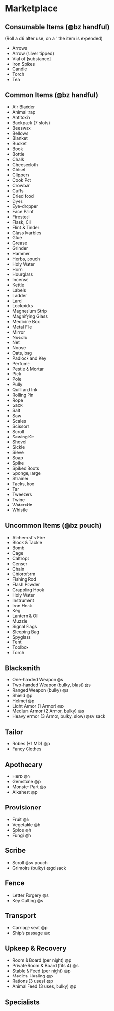 # Marketplace

## Consumable Items (◍bz handful)
(Roll a d6 after use, on a 1 the item is expended)

* Arrows
* Arrow (silver tipped)
* Vial of [substance]
* Iron Spikes
* Candle 
* Torch
* Tea

## Common Items (◍bz handful)

* Air Bladder
* Animal trap
* Antitoxin
* Backpack (7 slots)
* Beeswax
* Bellows
* Blanket
* Bucket
* Book
* Bottle
* Chalk
* Cheesecloth
* Chisel
* Clippers 
* Cook Pot
* Crowbar
* Cuffs
* Dried food 
* Dyes
* Eye-dropper
* Face Paint
* Firesteel
* Flask, Oil
* Flint & Tinder
* Glass Marbles
* Glue
* Grease
* Grinder
* Hammer
* Herbs, pouch
* Holy Water
* Horn
* Hourglass
* Incense
* Kettle
* Labels
* Ladder
* Lard
* Lockpicks
* Magnesium Strip
* Magnifying Glass
* Medicine Box
* Metal File
* Mirror
* Needle
* Net
* Noose
* Oats, bag
* Padlock and Key
* Perfume
* Pestle & Mortar
* Pick
* Pole
* Pully
* Quill and Ink
* Rolling Pin
* Rope
* Sack
* Salt
* Saw
* Scales
* Scissors
* Scroll
* Sewing Kit
* Shovel
* Sickle
* Sieve
* Soap
* Spike
* Spiked Boots
* Sponge, large
* Strainer
* Tacks, box
* Tar
* Tweezers
* Twine
* Waterskin
* Whistle

## Uncommon Items (◍bz pouch)

* Alchemist's Fire
* Block & Tackle
* Bomb
* Cage
* Caltrops
* Censer
* Chain
* Chloroform
* Fishing Rod
* Flash Powder
* Grappling Hook
* Holy Water
* Instrument
* Iron Hook
* Keg
* Lantern & Oil 
* Muzzle
* Signal Flags 
* Sleeping Bag 
* Spyglass
* Tent
* Toolbox
* Torch

## Blacksmith

* One-handed Weapon ◍s
* Two-handed Weapon (bulky, blast) ◍s 
* Ranged Weapon (bulky) ◍s
* Shield ◍p
* Helmet ◍p
* Light Armor (1 Armor) ◍p
* Medium Armor (2 Armor, bulky) ◍s
* Heavy Armor (3 Armor, bulky, slow) ◍sv sack

## Tailor

* Robes (+1 MD) ◍p
* Fancy Clothes 

## Apothecary

* Herb ◍h
* Gemstone ◍p
* Monster Part ◍s
* Alkahest ◍p

## Provisioner

* Fruit ◍h
* Vegetable ◍h
* Spice ◍h
* Fungi ◍h

## Scribe

* Scroll ◍sv pouch
* Grimoire (bulky) ◍gd sack

## Fence

* Letter Forgery ◍s
* Key Cutting ◍s

## Transport

* Carriage seat ◍p
* Ship’s passage ◍c

## Upkeep & Recovery

* Room & Board (per night) ◍p
* Private Room & Board (fits 4) ◍s
* Stable & Feed (per night) ◍p
* Medical Healing ◍p
* Rations (3 uses) ◍p
* Animal Feed (3 uses, bulky) ◍p

## Specialists
